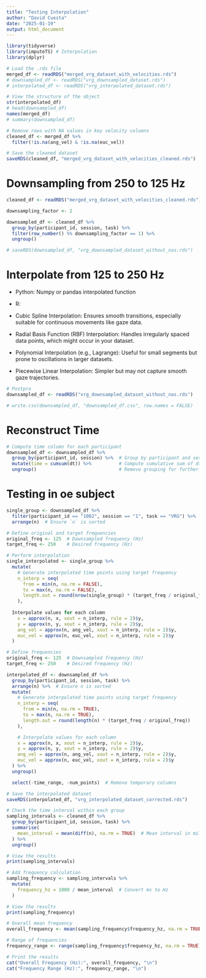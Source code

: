 ```yaml
---
title: "Testing Interpolation"
author: "David Cuesta"
date: "2025-01-19"
output: html_document
---
```


```r
library(tidyverse)
library(imputeTS) # Interpolation 
library(dplyr)
```

```r
# Load the .rds file
merged_df <- readRDS("merged_vrg_dataset_with_velocities.rds")
# downsampled_df <- readRDS("vrg_downsampled_dataset.rds")
# interpolated_df <- readRDS("vrg_interpolated_dataset.rds")

# View the structure of the object
str(interpolated_df)
# head(downsampled_df)
names(merged_df)
# summary(downsampled_df)
```

```r
# Remove rows with NA values in key velocity columns
cleaned_df <- merged_df %>%
  filter(!is.na(ang_vel) & !is.na(euc_vel))

# Save the cleaned dataset
saveRDS(cleaned_df, "merged_vrg_dataset_with_velocities_cleaned.rds")
```

# Downsampling from 250 to 125 Hz
```r
cleaned_df <- readRDS("merged_vrg_dataset_with_velocities_cleaned.rds")
```

```r
downsampling_factor <- 2

downsampled_df <- cleaned_df %>%
  group_by(participant_id, session, task) %>%
  filter(row_number() %% downsampling_factor == 1) %>%
  ungroup()

# saveRDS(downsampled_df, "vrg_downsampled_dataset_without_nas.rds")

```

# Interpolate from 125 to 250 Hz

- Python: Numpy or pandas interpolated function
- R: 

- Cubic Spline Interpolation: Ensures smooth transitions, especially suitable for continuous movements like gaze data.
- Radial Basis Function (RBF) Interpolation: Handles irregularly spaced data points, which might occur in your dataset.
- Polynomial Interpolation (e.g., Lagrange): Useful for small segments but prone to oscillations in larger datasets.
- Piecewise Linear Interpolation: Simpler but may not capture smooth gaze trajectories. 

```r
# Postpro
downsampled_df <- readRDS("vrg_downsampled_dataset_without_nas.rds")

# write.csv(downsampled_df, "downsampled_df.csv", row.names = FALSE)
```

# Reconstruct Time
```r
# Compute time column for each participant
downsampled_df <- downsampled_df %>%
  group_by(participant_id, session) %>%  # Group by participant and session
  mutate(time = cumsum(dt)) %>%          # Compute cumulative sum of dt within each group
  ungroup()                              # Remove grouping for further analysis
```

# Testing in oe subject

```r
single_group <- downsampled_df %>%
  filter(participant_id == "1002", session == "1", task == "VRG") %>%
  arrange(n)  # Ensure `n` is sorted
```


```r
# Define original and target frequencies
original_freq <- 125  # Downsampled frequency (Hz)
target_freq <- 250    # Desired frequency (Hz)

# Perform interpolation
single_interpolated <- single_group %>%
  mutate(
    # Generate interpolated time points using target frequency
    n_interp = seq(
      from = min(n, na.rm = FALSE),
      to = max(n, na.rm = FALSE),
      length.out = round(nrow(single_group) * (target_freq / original_freq))
    ),
    
  Interpolate values for each column
    x = approx(n, x, xout = n_interp, rule = 2)$y,
    y = approx(n, y, xout = n_interp, rule = 2)$y,
    ang_vel = approx(n, ang_vel, xout = n_interp, rule = 2)$y,
    euc_vel = approx(n, euc_vel, xout = n_interp, rule = 2)$y
  )

```


```r
# Define frequencies
original_freq <- 125  # Downsampled frequency (Hz)
target_freq <- 250    # Desired frequency (Hz)

interpolated_df <- downsampled_df %>%
  group_by(participant_id, session, task) %>%
  arrange(n) %>%  # Ensure n is sorted
  mutate(
    # Generate interpolated time points using target frequency
    n_interp = seq(
      from = min(n, na.rm = TRUE),
      to = max(n, na.rm = TRUE),
      length.out = round(length(n) * (target_freq / original_freq))
    ),

    # Interpolate values for each column
    x = approx(n, x, xout = n_interp, rule = 2)$y,
    y = approx(n, y, xout = n_interp, rule = 2)$y,
    ang_vel = approx(n, ang_vel, xout = n_interp, rule = 2)$y,
    euc_vel = approx(n, euc_vel, xout = n_interp, rule = 2)$y
  ) %>%
  ungroup()

  select(-time_range, -num_points)  # Remove temporary columns

# Save the interpolated dataset
saveRDS(interpolated_df, "vrg_interpolated_dataset_corrected.rds")

```
```r
# Check the time interval within each group
sampling_intervals <- cleaned_df %>%
  group_by(participant_id, session, task) %>%
  summarise(
    mean_interval = mean(diff(n), na.rm = TRUE)  # Mean interval in milliseconds
  ) %>%
  ungroup()

# View the results
print(sampling_intervals)
```
```r
# Add frequency calculation
sampling_frequency <- sampling_intervals %>%
  mutate(
    frequency_hz = 1000 / mean_interval  # Convert ms to Hz
  )

# View the results
print(sampling_frequency)

```

```r
# Overall mean frequency
overall_frequency <- mean(sampling_frequency$frequency_hz, na.rm = TRUE)

# Range of frequencies
frequency_range <- range(sampling_frequency$frequency_hz, na.rm = TRUE)

# Print the results
cat("Overall Frequency (Hz):", overall_frequency, "\n")
cat("Frequency Range (Hz):", frequency_range, "\n")
```

